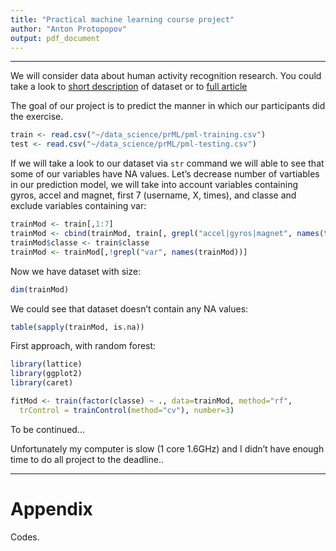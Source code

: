 ```yaml
---
title: "Practical machine learning course project"
author: "Anton Protopopov"
output: pdf_document
---
```


--- 

We will consider data about human activity recognition research. You could take a look to [short description](http://groupware.les.inf.puc-rio.br/har)   of dataset or to [full article](http://groupware.les.inf.puc-rio.br/public/papers/2013.Velloso.QAR-WLE.pdf)

The goal of our project is to predict the manner in which our participants did the exercise.


```r
train <- read.csv("~/data_science/prML/pml-training.csv")
test <- read.csv("~/data_science/prML/pml-testing.csv")
```

If we will take a look to our dataset via `str` command we will able to see that some of our variables have NA values. Let's decrease number of vartiables in our prediction model, we will take into account variables containing gyros, accel and magnet, first 7 (username, X, times), and classe and exclude variables containing var:

```r
trainMod <- train[,1:7]
trainMod <- cbind(trainMod, train[, grepl("accel|gyros|magnet", names(train))])
trainMod$classe <- train$classe
trainMod <- trainMod[,!grepl("var", names(trainMod))]
```

Now we have dataset with size:
```r
dim(trainMod)
```

We could see that dataset doesn't contain any NA values:
```r
table(sapply(trainMod, is.na))
```

First approach, with random forest:

```r
library(lattice)
library(ggplot2)
library(caret)
```

```r
fitMod <- train(factor(classe) ~ ., data=trainMod, method="rf", 
  trControl = trainControl(method="cv"), number=3)
```

To be continued...

Unfortunately my computer is slow (1 core 1.6GHz) and I didn't have enough time to do all project to the deadline.. 

*******
# Appendix

Codes. 
